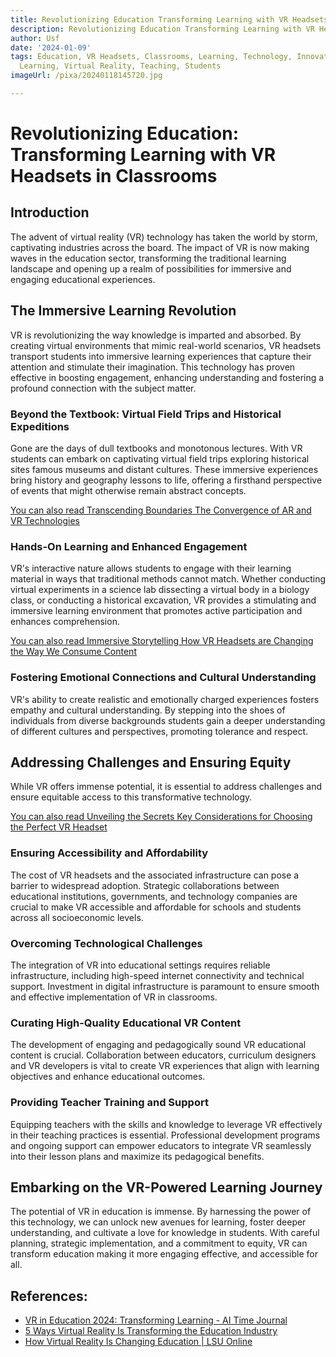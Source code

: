 ```yaml
---
title: Revolutionizing Education Transforming Learning with VR Headsets in Classrooms
description: Revolutionizing Education Transforming Learning with VR Headsets in Classrooms
author: Usf
date: '2024-01-09'
tags: Education, VR Headsets, Classrooms, Learning, Technology, Innovation, Immersive
  Learning, Virtual Reality, Teaching, Students
imageUrl: /pixa/20240118145720.jpg

---
```

# Revolutionizing Education: Transforming Learning with VR  Headsets in  Classrooms

## Introduction

The advent of  virtual reality (VR) technology has taken the world by storm, captivating industries across the board. The impact of VR is  now  making waves in  the education sector, transforming the traditional learning landscape  and opening up a realm of possibilities for immersive and engaging educational experiences.

## The  Immersive Learning Revolution

VR is revolutionizing the way knowledge is imparted  and absorbed.  By creating virtual environments that mimic real-world scenarios, VR headsets transport students into immersive learning experiences that capture their attention and stimulate their imagination. This technology has proven effective in boosting engagement, enhancing understanding  and fostering a profound connection with the subject matter.

### Beyond the Textbook: Virtual Field Trips and Historical Expeditions

Gone are the days of dull textbooks and monotonous lectures. With VR students can embark on  captivating virtual field trips exploring historical  sites famous museums and distant cultures. These immersive experiences bring history and geography lessons to life, offering a firsthand  perspective of events that might otherwise remain abstract concepts.

[You can also read Transcending Boundaries The Convergence of AR and VR Technologies](Transcending%20Boundaries%20The%20Convergence%20of%20AR%20and%20VR%20Technologies)


### Hands-On Learning and Enhanced Engagement

VR's interactive nature allows students to engage with their learning material  in ways that traditional methods cannot match.  Whether conducting virtual experiments in a science lab dissecting a virtual body in a biology class, or conducting  a historical excavation, VR provides a stimulating  and immersive learning environment  that promotes active participation and enhances comprehension.

[You can also read Immersive Storytelling How  VR  Headsets are Changing the Way We Consume Content](Immersive%20Storytelling%20How%20VR%20Headsets%20are%20Changing%20the%20Way%20We%20Consume%20Content)


### Fostering Emotional Connections and Cultural Understanding

VR's ability to create realistic and emotionally charged experiences fosters empathy and cultural  understanding. By stepping into the shoes of individuals from diverse  backgrounds students  gain a deeper understanding of different cultures and perspectives, promoting tolerance and respect.

## Addressing Challenges and Ensuring Equity

While VR offers immense potential, it is essential to address challenges and ensure equitable access  to this transformative technology.

[You can also read Unveiling the Secrets Key Considerations for Choosing the Perfect VR Headset](Unveiling%20the%20Secrets%20Key%20Considerations%20for%20Choosing%20the%20Perfect%20VR%20Headset)


###  Ensuring Accessibility and Affordability

The cost of VR headsets  and the associated  infrastructure can pose a  barrier to widespread adoption. Strategic collaborations between  educational institutions,  governments, and technology companies are  crucial to make VR accessible and affordable  for  schools and students across all socioeconomic  levels.

### Overcoming Technological Challenges

The integration of VR  into educational settings requires  reliable infrastructure,  including high-speed internet connectivity and technical support. Investment in digital  infrastructure is paramount to ensure  smooth and effective implementation of VR in classrooms.

### Curating High-Quality  Educational  VR Content

The development of engaging and pedagogically sound VR educational content is crucial. Collaboration  between educators, curriculum designers and VR developers is  vital to create VR  experiences that align with learning objectives and  enhance educational  outcomes.

### Providing Teacher  Training and Support

Equipping teachers  with the skills and knowledge to leverage VR effectively in their teaching practices is essential.  Professional development programs and ongoing support can empower educators to integrate VR seamlessly into their lesson plans and maximize its pedagogical benefits.

## Embarking on the VR-Powered Learning Journey

The potential of VR in education is immense. By harnessing the power of this technology,  we  can unlock new  avenues for learning, foster deeper understanding, and cultivate a love for knowledge in students.  With careful planning, strategic implementation, and a  commitment to equity, VR can transform education making it more engaging effective, and accessible for all.

## References:
- [VR in Education 2024: Transforming Learning - AI Time Journal](https://www.aitimejournal.com/how-vr-is-revolutionizing-education-in/46318/)
- [5 Ways Virtual Reality Is Transforming the Education Industry](https://www.ace-ed.org/5-ways-virtual-reality-is-transforming-the-education-industry/)
- [How Virtual Reality Is Changing Education | LSU Online](https://online.lsu.edu/newsroom/articles/how-virtual-reality-changing-education/)
